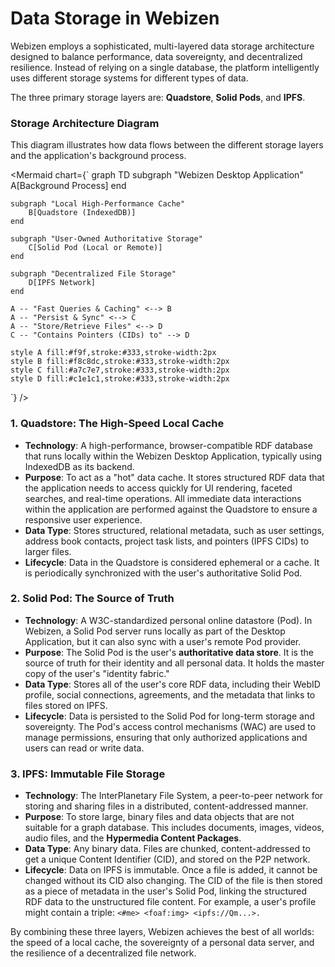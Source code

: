 
# Data Storage in Webizen

Webizen employs a sophisticated, multi-layered data storage architecture designed to balance performance, data sovereignty, and decentralized resilience. Instead of relying on a single database, the platform intelligently uses different storage systems for different types of data.

The three primary storage layers are: **Quadstore**, **Solid Pods**, and **IPFS**.

### Storage Architecture Diagram

This diagram illustrates how data flows between the different storage layers and the application's background process.

<Mermaid chart={`
graph TD
    subgraph "Webizen Desktop Application"
        A[Background Process]
    end

    subgraph "Local High-Performance Cache"
        B[Quadstore (IndexedDB)]
    end

    subgraph "User-Owned Authoritative Storage"
        C[Solid Pod (Local or Remote)]
    end

    subgraph "Decentralized File Storage"
        D[IPFS Network]
    end

    A -- "Fast Queries & Caching" <--> B
    A -- "Persist & Sync" <--> C
    A -- "Store/Retrieve Files" <--> D
    C -- "Contains Pointers (CIDs) to" --> D

    style A fill:#f9f,stroke:#333,stroke-width:2px
    style B fill:#f8c8dc,stroke:#333,stroke-width:2px
    style C fill:#a7c7e7,stroke:#333,stroke-width:2px
    style D fill:#c1e1c1,stroke:#333,stroke-width:2px
`} />

### 1. Quadstore: The High-Speed Local Cache

- **Technology**: A high-performance, browser-compatible RDF database that runs locally within the Webizen Desktop Application, typically using IndexedDB as its backend.
- **Purpose**: To act as a "hot" data cache. It stores structured RDF data that the application needs to access quickly for UI rendering, faceted searches, and real-time operations. All immediate data interactions within the application are performed against the Quadstore to ensure a responsive user experience.
- **Data Type**: Stores structured, relational metadata, such as user settings, address book contacts, project task lists, and pointers (IPFS CIDs) to larger files.
- **Lifecycle**: Data in the Quadstore is considered ephemeral or a cache. It is periodically synchronized with the user's authoritative Solid Pod.

### 2. Solid Pod: The Source of Truth

- **Technology**: A W3C-standardized personal online datastore (Pod). In Webizen, a Solid Pod server runs locally as part of the Desktop Application, but it can also sync with a user's remote Pod provider.
- **Purpose**: The Solid Pod is the user's **authoritative data store**. It is the source of truth for their identity and all personal data. It holds the master copy of the user's "identity fabric."
- **Data Type**: Stores all of the user's core RDF data, including their WebID profile, social connections, agreements, and the metadata that links to files stored on IPFS.
- **Lifecycle**: Data is persisted to the Solid Pod for long-term storage and sovereignty. The Pod's access control mechanisms (WAC) are used to manage permissions, ensuring that only authorized applications and users can read or write data.

### 3. IPFS: Immutable File Storage

- **Technology**: The InterPlanetary File System, a peer-to-peer network for storing and sharing files in a distributed, content-addressed manner.
- **Purpose**: To store large, binary files and data objects that are not suitable for a graph database. This includes documents, images, videos, audio files, and the **Hypermedia Content Packages**.
- **Data Type**: Any binary data. Files are chunked, content-addressed to get a unique Content Identifier (CID), and stored on the P2P network.
- **Lifecycle**: Data on IPFS is immutable. Once a file is added, it cannot be changed without its CID also changing. The CID of the file is then stored as a piece of metadata in the user's Solid Pod, linking the structured RDF data to the unstructured file content. For example, a user's profile might contain a triple: `<#me> <foaf:img> <ipfs://Qm...>.`

By combining these three layers, Webizen achieves the best of all worlds: the speed of a local cache, the sovereignty of a personal data server, and the resilience of a decentralized file network.
